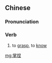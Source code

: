 ==Chinese==
{{zh-forms}}

===Pronunciation===
{{zh-pron
|m=zhǎngniē
|cat=v
}}

===Verb===
{{zh-verb}}

# to [[grasp]], to [[know]]
#: {{zh-x|蒸 水 蛋 時 不 能 '''掌捏''' 放 多 少 水量，可 直接 用 蛋殼 來 兌。|When making egg soup, if you don’t '''know''' how much water to add, you can use the egg shells to measure it.}}

[[mg:掌捏]]